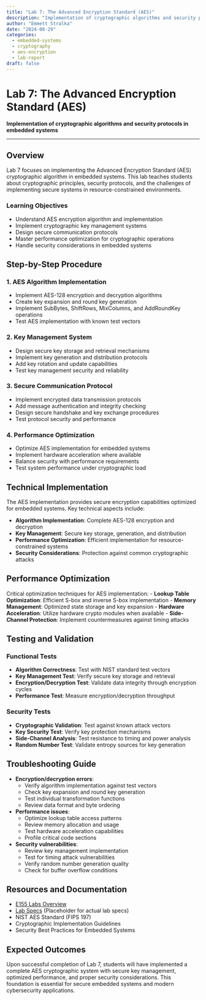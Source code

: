 ```yaml
---
title: "Lab 7: The Advanced Encryption Standard (AES)"
description: "Implementation of cryptographic algorithms and security protocols in embedded systems"
author: "Emmett Stralka"
date: "2024-08-29"
categories:
  - embedded-systems
  - cryptography
  - aes-encryption
  - lab-report
draft: false
---
```


# Lab 7: The Advanced Encryption Standard (AES)

**Implementation of cryptographic algorithms and security protocols in embedded systems**

---

## Overview

Lab 7 focuses on implementing the Advanced Encryption Standard (AES) cryptographic algorithm in embedded systems. This lab teaches students about cryptographic principles, security protocols, and the challenges of implementing secure systems in resource-constrained environments.

### Learning Objectives
- Understand AES encryption algorithm and implementation
- Implement cryptographic key management systems
- Design secure communication protocols
- Master performance optimization for cryptographic operations
- Handle security considerations in embedded systems

## Step-by-Step Procedure

### 1. AES Algorithm Implementation
- Implement AES-128 encryption and decryption algorithms
- Create key expansion and round key generation
- Implement SubBytes, ShiftRows, MixColumns, and AddRoundKey operations
- Test AES implementation with known test vectors

### 2. Key Management System
- Design secure key storage and retrieval mechanisms
- Implement key generation and distribution protocols
- Add key rotation and update capabilities
- Test key management security and reliability

### 3. Secure Communication Protocol
- Implement encrypted data transmission protocols
- Add message authentication and integrity checking
- Design secure handshake and key exchange procedures
- Test protocol security and performance

### 4. Performance Optimization
- Optimize AES implementation for embedded systems
- Implement hardware acceleration where available
- Balance security with performance requirements
- Test system performance under cryptographic load

## Technical Implementation

The AES implementation provides secure encryption capabilities optimized for embedded systems. Key technical aspects include:

- **Algorithm Implementation**: Complete AES-128 encryption and decryption
- **Key Management**: Secure key storage, generation, and distribution
- **Performance Optimization**: Efficient implementation for resource-constrained systems
- **Security Considerations**: Protection against common cryptographic attacks

## Performance Optimization

Critical optimization techniques for AES implementation:
- **Lookup Table Optimization**: Efficient S-box and inverse S-box implementation
- **Memory Management**: Optimized state storage and key expansion
- **Hardware Acceleration**: Utilize hardware crypto modules when available
- **Side-Channel Protection**: Implement countermeasures against timing attacks

## Testing and Validation

### Functional Tests
- **Algorithm Correctness**: Test with NIST standard test vectors
- **Key Management Test**: Verify secure key storage and retrieval
- **Encryption/Decryption Test**: Validate data integrity through encryption cycles
- **Performance Test**: Measure encryption/decryption throughput

### Security Tests
- **Cryptographic Validation**: Test against known attack vectors
- **Key Security Test**: Verify key protection mechanisms
- **Side-Channel Analysis**: Test resistance to timing and power analysis
- **Random Number Test**: Validate entropy sources for key generation

## Troubleshooting Guide

- **Encryption/decryption errors**:
    - Verify algorithm implementation against test vectors
    - Check key expansion and round key generation
    - Test individual transformation functions
    - Review data format and byte ordering
- **Performance issues**:
    - Optimize lookup table access patterns
    - Review memory allocation and usage
    - Test hardware acceleration capabilities
    - Profile critical code sections
- **Security vulnerabilities**:
    - Review key management implementation
    - Test for timing attack vulnerabilities
    - Verify random number generation quality
    - Check for buffer overflow conditions

## Resources and Documentation

- [E155 Labs Overview](https://hmc-e155.github.io/lab/)
- [Lab Specs](https://hmc-e155.github.io/lab/lab-specs.html) (Placeholder for actual lab specs)
- NIST AES Standard (FIPS 197)
- Cryptographic Implementation Guidelines
- Security Best Practices for Embedded Systems

## Expected Outcomes

Upon successful completion of Lab 7, students will have implemented a complete AES cryptographic system with secure key management, optimized performance, and proper security considerations. This foundation is essential for secure embedded systems and modern cybersecurity applications.